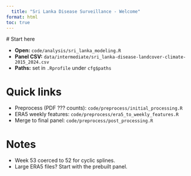 ```yaml
---
  title: "Sri Lanka Disease Surveillance - Welcome"
format: html
toc: true
---
```

  
  # Start here
  
  - **Open:** `code/analysis/sri_lanka_modeling.R`
- **Panel CSV:** `data/intermediate/sri_lanka-disease-landcover-climate-2015_2024.csv`
- **Paths:** set in `.Rprofile` under `cfg$paths`

# Quick links

- Preprocess (PDF ??? counts): `code/preprocess/initial_processing.R`  
- ERA5 weekly features: `code/preprocess/era5_to_weekly_features.R`  
- Merge to final panel: `code/preprocess/post_processing.R`  

# Notes
- Week 53 coerced to 52 for cyclic splines.
- Large ERA5 files? Start with the prebuilt panel.
